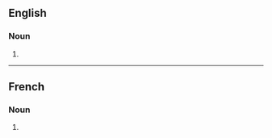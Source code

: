 ==English==

===Noun===
{{head|en|noun form}}

# {{plural of|illumination|lang=en}}

----

==French==

===Noun===
{{head|fr|noun plural form|g=f}}

# {{plural of|illumination|lang=fr}}